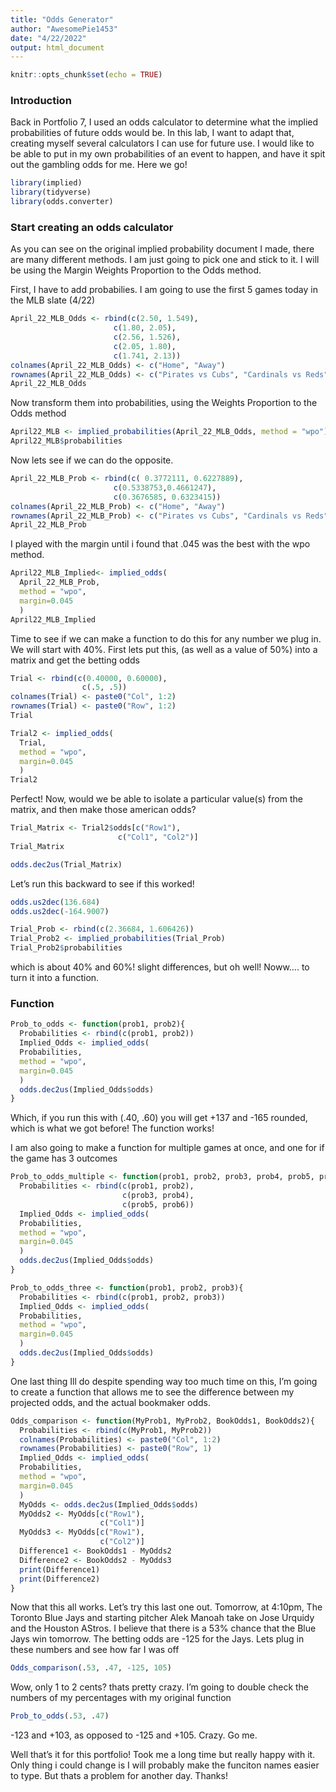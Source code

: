 ```yaml
---
title: "Odds Generator"
author: "AwesomePie1453"
date: "4/22/2022"
output: html_document
---
```


```r
knitr::opts_chunk$set(echo = TRUE)
```

### Introduction

Back in Portfolio 7, I used an odds calculator to determine what the implied probabilities of future odds would be. In this lab, I want to adapt that, creating myself several calculators I can use for future use. I would like to be able to put in my own probabilities of an event to happen, and have it spit out the gambling odds for me. Here we go! 

```r
library(implied)
library(tidyverse)
library(odds.converter)
```

### Start creating an odds calculator

As you can see on the original implied probability document I made, there are many different methods. I am just going to pick one and stick to it. I will be using the Margin Weights Proportion to the Odds method.

First, I have to add probabilies. I am going to use the first 5 games today in the MLB slate (4/22)

```r
April_22_MLB_Odds <- rbind(c(2.50, 1.549),
                       c(1.80, 2.05),
                       c(2.56, 1.526),
                       c(2.05, 1.80),
                       c(1.741, 2.13))
colnames(April_22_MLB_Odds) <- c("Home", "Away")
rownames(April_22_MLB_Odds) <- c("Pirates vs Cubs", "Cardinals vs Reds", "Guardians vs Yankees", "Brewers vs Phillies", "Giants vs Nationals")
April_22_MLB_Odds
```
Now transform them into probabilities, using the Weights Proportion to the Odds method

```r
April22_MLB <- implied_probabilities(April_22_MLB_Odds, method = "wpo")
April22_MLB$probabilities
```

Now lets see if we can do the opposite.


```r
April_22_MLB_Prob <- rbind(c( 0.3772111, 0.6227889),
                       c(0.5338753,0.4661247),
                       c(0.3676585, 0.6323415))
colnames(April_22_MLB_Prob) <- c("Home", "Away")
rownames(April_22_MLB_Prob) <- c("Pirates vs Cubs", "Cardinals vs Reds", "Guardians vs Yankees")
April_22_MLB_Prob
```
I played with the margin until i found that .045 was the best with the wpo method.

```r
April22_MLB_Implied<- implied_odds(
  April_22_MLB_Prob,
  method = "wpo",
  margin=0.045
  )
April22_MLB_Implied
```

Time to see if we can make a function to do this for any number we plug in. We will start with 40%. First lets put this, (as well as a value of 50%) into a matrix and get the betting odds

```r
Trial <- rbind(c(0.40000, 0.60000),
                c(.5, .5))
colnames(Trial) <- paste0("Col", 1:2)
rownames(Trial) <- paste0("Row", 1:2)
Trial
```

```r
Trial2 <- implied_odds(
  Trial,
  method = "wpo",
  margin=0.045
  )
Trial2
```

Perfect! Now, would we be able to isolate a particular value(s) from the matrix, and then make those american odds?

```r
Trial_Matrix <- Trial2$odds[c("Row1"),
                        c("Col1", "Col2")]
Trial_Matrix
```

```r
odds.dec2us(Trial_Matrix)
```


Let's run this backward to see if this worked!
```r
odds.us2dec(136.684)
odds.us2dec(-164.9007)
```


```r
Trial_Prob <- rbind(c(2.36684, 1.606426))
Trial_Prob2 <- implied_probabilities(Trial_Prob)
Trial_Prob2$probabilities
```
which is about 40% and 60%! slight differences, but oh well!
Noww.... to turn it into a function.

### Function

```r
Prob_to_odds <- function(prob1, prob2){
  Probabilities <- rbind(c(prob1, prob2))
  Implied_Odds <- implied_odds(
  Probabilities,
  method = "wpo",
  margin=0.045
  )
  odds.dec2us(Implied_Odds$odds)
}
```

Which, if you run this with (.40, .60) you will get +137 and -165 rounded, which is what we got before! The function works!

I am also going to make a function for multiple games at once, and one for if the game has 3 outcomes

```r
Prob_to_odds_multiple <- function(prob1, prob2, prob3, prob4, prob5, prob6){
  Probabilities <- rbind(c(prob1, prob2),
                         c(prob3, prob4),
                         c(prob5, prob6))
  Implied_Odds <- implied_odds(
  Probabilities,
  method = "wpo",
  margin=0.045
  )
  odds.dec2us(Implied_Odds$odds)
}
```

```r
Prob_to_odds_three <- function(prob1, prob2, prob3){
  Probabilities <- rbind(c(prob1, prob2, prob3))
  Implied_Odds <- implied_odds(
  Probabilities,
  method = "wpo",
  margin=0.045
  )
  odds.dec2us(Implied_Odds$odds)
}
```

One last thing Ill do despite spending way too much time on this, I'm going to create a function that allows me to see the difference between my projected odds, and the actual bookmaker odds. 

```r
Odds_comparison <- function(MyProb1, MyProb2, BookOdds1, BookOdds2){
  Probabilities <- rbind(c(MyProb1, MyProb2))
  colnames(Probabilities) <- paste0("Col", 1:2)
  rownames(Probabilities) <- paste0("Row", 1)
  Implied_Odds <- implied_odds(
  Probabilities,
  method = "wpo",
  margin=0.045
  )
  MyOdds <- odds.dec2us(Implied_Odds$odds)
  MyOdds2 <- MyOdds[c("Row1"),
                    c("Col1")]
  MyOdds3 <- MyOdds[c("Row1"),
                    c("Col2")]
  Difference1 <- BookOdds1 - MyOdds2
  Difference2 <- BookOdds2 - MyOdds3
  print(Difference1)
  print(Difference2)
}
```

Now that this all works. Let's try this last one out. Tomorrow, at 4:10pm, The Toronto Blue Jays and starting pitcher Alek Manoah take on Jose Urquidy and the Houston AStros. I believe that there is a 53% chance that the Blue Jays win tomorrow. The betting odds are -125 for the Jays. Lets plug in these numbers and see how far I was off

```r
Odds_comparison(.53, .47, -125, 105)
```
Wow, only 1 to 2 cents? thats pretty crazy. I'm going to double check the numbers of my percentages with my original function

```r
Prob_to_odds(.53, .47)
```

-123 and +103, as opposed to -125 and +105. Crazy. Go me.


Well that's it for this portfolio! Took me a long time but really happy with it. Only thing i could change is I will probably make the funciton names easier to type. But thats a problem for another day. Thanks!
